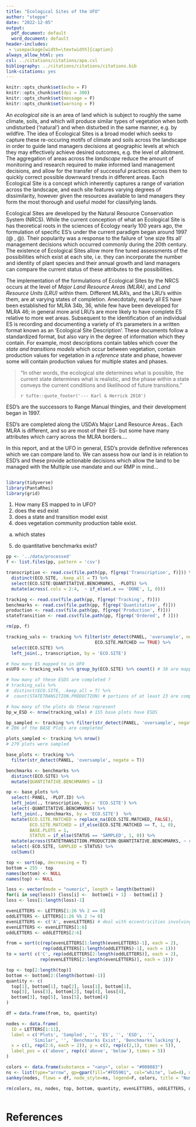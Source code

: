 ```yaml
---
title: "Ecological Sites of the UFO"
author: "steppe"
date: "2022-12-05"
output:
  pdf_document: default
  word_document: default
header-includes:
 - \usepackage[width=\textwidth]{caption}
always_allow_html: yes
csl: ../citations/citations/apa.csl
bibliography: ../citations/citations/citations.bib
link-citations: yes
---
```


```r
knitr::opts_chunk$set(echo = F)
knitr::opts_chunk$set(dpi = 300) 
knitr::opts_chunk$set(message = F)
knitr::opts_chunk$set(warning = F)
```


An *ecological site* is an area of land which is subject to roughly the same climate, soils, and which will produce similar types of vegetation when both undisturbed ('natural') and when disturbed in the same manner, e.g. by wildfire. The idea of Ecological Sites is a broad model which seeks to capture these re-occuring motifs of climate and soils across the landscape in order to guide land managers decisions at geographic levels at which they may effectively achieve desired outcomes, e.g. the level of allotment. The aggregation of areas across the *landscape* reduce the amount of monitoring and research required to make informed land management decisions, and allow for the transfer of successful practices across them to quickly correct possible downward trends in different areas. Each Ecological Site is a concept which inherently captures a range of variation across the landscape, and each site features varying degrees of dissimilarity, however given the resources available to land managers they form the most thorough and useful model for classifying lands.

Ecological Sites are developed by the Natural Resource Conservation System (NRCS). While the current conception of what an Ecological Site is has theoretical roots in the sciences of Ecology nearly 100 years ago, the formulation of specific ES's under the current paradigm began around 1997 (@ , @). Their popularity was a response to the failure of 'one size fits all' management decisions which occurred commonly during the 20th century. The existence of Ecological Sites allow more fine tuned assessments of the possibilities which exist at each site, i.e. they can incorporate the number and identity of plant species and their annual growth and land managers can compare the current status of these attributes to the possibilities. 

The implementation of the formulations of Ecological Sites by the NRCS occurs at the level of *Major Land Resource Areas (MLRA)*, and *Land Resource Units (LRU)* within them. Different MLRA's, and the LRU's within them, are at varying states of completion. Anecdotally, nearly all ES have been established for MLRA 34b, 36, while few have been developed for MLRA 46; in general more arid LRU's are more likely to have complete ES relative to more wet areas. Subsequent to the identification of an individual ES is recording and documenting a variety of it's parameters in a written format known as an 'Ecological Site Description'. These documents follow a standardized format, but also vary in the degree of information which they contain. For example, most descriptions contain tables which cover the *state and transitions models* which occur between vegetation, contain production values for vegetation in a *reference* state and phase, however some will contain production values for multiple states and phases. 

> "In other words, the ecological site determines what is possible, the current state determines what is realistic, and the phase within a state conveys the current conditions and likelihood of future transitions."
>  
> `r tufte::quote_footer('--- Karl & Herrick 2010')`

ESD's are the successors to Range Manual thingies, and their development began in 1997.


ESD's are completed along the USDA's Major Land Resource Areas.. Each MLRA is different, and so are most of their ES- but some have many attributes which carry across the MLRA borders....

In this report, and at the UFO in general, ESD's provide definitive references which we can compare land to. We can assess how our land is in relation to ESD's and these provide actionable decisions which allow the land to be managed with the Multiple use mandate and our RMP in mind...



```r

```



```r
library(tidyverse)
library(PantaRhei)
library(grid) 
```

1) How many ES mapped to in UFO?
2) does the esd exist
3) does a state and transition model exist
4) does vegetation community production table exist. 
 a. which states
5) do quantitative benchmarks exist?

```r

pp <- '../data/processed'
f <- list.files(pp, pattern = 'csv')

transcription <- read.csv(file.path(pp, f[grep('Transcription', f)])) %>% 
  distinct(ECO.SITE, .keep_all = T) %>% 
  select(ECO.SITE:QUANTITATIVE.BENCHMARKS, -PLOTS) %>% 
  mutate(across(.cols = 2:4,  ~ if_else(.x == 'DONE', 1, 0)))

tracking <- read.csv(file.path(pp, f[grep('Tracking', f)]))
benchmarks <- read.csv(file.path(pp, f[grep('Quantitative', f)]))
production <- read.csv(file.path(pp, f[grep('Production', f)]))
stateTransition <- read.csv(file.path(pp, f[grep('Ordered', f )]))

rm(pp, f)
```



```r
tracking_vals <- tracking %>% filter(str_detect(PANEL, 'oversample', negate = T) & 
                                  ECO.SITE.MATCHED == TRUE) %>% 
  select(ECO.SITE) %>% 
  left_join(., transcription, by = 'ECO.SITE') 

# how many ES mapped to in UFO
esUFO <- tracking_vals %>% group_by(ECO.SITE) %>% count() # 38 are mapped to

# how many of these ESDS are completed ?
# tracking_vals %>% 
#  distinct(ECO.SITE, .keep_all = T) %>% 
#  count(STATETRANSITION.PRODUCTION) # portions of at least 23 are complete. 

# how many of the plots do these represent
bp_w_ESD <- nrow(tracking_vals) # 155 base plots have ESDS

bp_sampled <- tracking %>% filter(str_detect(PANEL, 'oversample', negate = T), str_detect(STATUS, '^SAMPLED')) %>% nrow()
# 206 of the BASE Plots are completed

plots_sampled <- tracking %>% nrow()
# 279 plots were sampled

```



```r

base_plots <- tracking %>%
  filter(str_detect(PANEL, 'oversample', negate = T))

benchmarks <- benchmarks %>% 
  distinct(ECO.SITE) %>% 
  mutate(QUANTITATIVE.BENCHMARKS = 1)

op <- base_plots %>% 
  select(-PANEL, -PLOT.ID) %>% 
  left_join(., transcription, by = 'ECO.SITE') %>% 
  select(-QUANTITATIVE.BENCHMARKS) %>% 
  left_join(., benchmarks, by = 'ECO.SITE')  %>% 
  mutate(ECO.SITE.MATCHED = replace_na(ECO.SITE.MATCHED, FALSE),
         ECO.SITE.MATCHED = if_else(ECO.SITE.MATCHED == T, 1, 0),
         BASE.PLOTS = 1,
         STATUS = if_else(STATUS == 'SAMPLED', 1, 0)) %>% 
  mutate(across(STATETRANSITION.PRODUCTION:QUANTITATIVE.BENCHMARKS, ~ replace_na(.x, 0))) %>% 
  select(-ECO.SITE, SAMPLED = STATUS) %>% 
  colSums()

top <- sort(op, decreasing = T)
bottom = 255 - top 
names(bottom) <- NULL
names(top) <- NULL

loss <- vector(mode = "numeric", length = length(bottom))
for(i in seq(loss)) {loss[i] <-  bottom[i + 1] - bottom[i] }
loss <- loss[1:length(loss)-1]

evenLETTERS <- LETTERS[1:26 %% 2 == 0]
oddLETTERS <- LETTERS[1:26 %% 2 != 0]
evenLETTERS <- c('A', evenLETTERS) # deal with eccentricities involving A
evenLETTERS <- evenLETTERS[1:6]
oddLETTERS <- oddLETTERS[2:6]

from = sort(c(rep(evenLETTERS[1:length(evenLETTERS)-1], each = 2), 
              rep(oddLETTERS[1:length(oddLETTERS)-1], each = 1)))
to = sort( c('C', rep(oddLETTERS[2:length(oddLETTERS)], each = 2), 
             rep(evenLETTERS[2:length(evenLETTERS)], each = 1)))

top <- top[2:length(top)]
bottom <- bottom[2:(length(bottom)-1)]
quantity <- c(
  top[1], bottom[1], top[2], loss[1], bottom[1], 
  top[3], loss[3], bottom[2], top[4], loss[4], 
  bottom[3], top[5], loss[5], bottom[4]
)

df = data.frame(from, to, quantity)

nodes <- data.frame(
  ID = LETTERS[1:11],
  label = c('Plots', 'Sampled', '', 'ES', '', 'ESD',  '',
          'Similar', '', 'Benchmarks Exist', 'Benchmarks lacking'),
  x = c(1, rep(2:6, each = 2)), y = c(2, rep(c(2,1), times = 5)),
  label_pos = c('above', rep(c('above', 'below'), times = 5))
)

colors <- data.frame(substance = "<any>", color = "#008083")
ns <- list(type="arrow", gp=gpar(fill="#FD5901", col="white", lwd=4), mag_pos = 'label', mag_fmt="%.0f")
sankey(nodes, flows = df, node_style=ns, legend=F, colors, title = "Number of base plots which have Quantitative Benchmarks")

rm(colors, ns, nodes, top, bottom, quantity, evenLETTERS, oddLETTERS, df, i, loss, op, to, from, base_plots)
```



```r

```


# References


